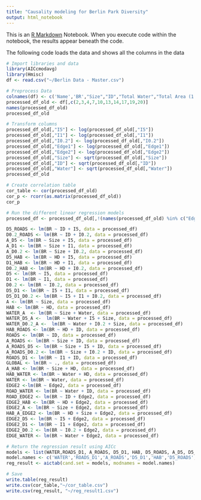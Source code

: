 ```yaml
---
title: "Causality modeling for Berlin Park Diversity"
output: html_notebook
---
```


This is an [R Markdown](http://rmarkdown.rstudio.com) Notebook. When you execute code within the notebook, the results appear beneath the code. 


The following code loads the data and shows all the columns in the data

```r
# Import libraries and data
library(AICcmodavg)
library(Hmisc)
df <- read.csv("~/Berlin Data - Master.csv")

# Preprocess Data
colnames(df) <- c('Name','BR',"Size","ID","Total Water","Total Area (1 km)","Water","Total Developed Area (5 km)","Total Area (5 km)", "I5","Total Developed Area (1 km)","Total Area (1 km)", "I1", "HD", "Total Developed Area (200 m)","Total Area (200 m)", "I0.2", "Perimeter", "Edge1", "Edge2")
processed_df_old <- df[,c(2,3,4,7,10,13,14,17,19,20)]
names(processed_df_old)
processed_df_old

```


```r
# Transform columns
processed_df_old[,"I5"] <- log(processed_df_old[,"I5"])
processed_df_old[,"I1"] <- log(processed_df_old[,"I1"])
processed_df_old[,"I0.2"] <- log(processed_df_old[,"I0.2"])
processed_df_old[,"Edge1"] <- log(processed_df_old[,"Edge1"])
processed_df_old[,"Edge2"] <- log(processed_df_old[,"Edge2"])
processed_df_old[,"Size"] <- sqrt(processed_df_old[,"Size"])
processed_df_old[,"ID"] <- sqrt(processed_df_old[,"ID"])
processed_df_old[,"Water"] <- sqrt(processed_df_old[,"Water"])
processed_df_old


```

```r
# Create correlation table
cor_table <- cor(processed_df_old)
cor_p <- rcorr(as.matrix(processed_df_old))
cor_p
```



```r

# Run the different linear regression models
processed_df <- processed_df_old[,!(names(processed_df_old) %in% c("Edge1"))]

D5_ROADS <- lm(BR ~ ID + I5, data = processed_df)
D0.2_ROADS <- lm(BR ~ ID + I0.2, data = processed_df)
A_D5 <- lm(BR ~ Size + I5, data = processed_df)
A_D1 <- lm(BR ~ Size + I1, data = processed_df)
A_D0.2 <- lm(BR ~ Size + I0.2, data = processed_df)
D5_HAB <- lm(BR ~ HD + I5, data = processed_df)
D1_HAB <- lm(BR ~ HD + I1, data = processed_df)
D0.2_HAB <- lm(BR ~ HD + I0.2, data = processed_df)
D5 <- lm(BR ~ I5, data = processed_df)
D1 <- lm(BR ~ I1, data = processed_df)
D0.2 <- lm(BR ~ I0.2, data = processed_df)
D5_D1 <- lm(BR ~ I5 + I1, data = processed_df)
D5_D1_D0.2 <- lm(BR ~ I5 + I1 + I0.2, data = processed_df)
A <- lm(BR ~ Size, data = processed_df)
HAB <- lm(BR ~ HD, data = processed_df)
WATER_A  <- lm(BR ~ Size + Water, data = processed_df)
WATER_D5_A <-  lm(BR ~ Water + I5 + Size, data = processed_df)
WATER_D0.2_A <-  lm(BR ~ Water + I0.2 + Size, data = processed_df)
HAB_ROADS <- lm(BR ~ HD + ID, data = processed_df)
ROADS <- lm(BR ~ ID, data = processed_df)
A_ROADS <- lm(BR ~ Size + ID, data = processed_df)
A_ROADS_D5 <- lm(BR ~ Size + I5 + ID, data = processed_df)
A_ROADS_D0.2 <- lm(BR ~ Size + I0.2 + ID, data = processed_df)
ROADS_D1 <- lm(BR ~ I1 + ID, data = processed_df)
GLOBAL <- lm(BR ~ ., data = processed_df)
A_HAB <- lm(BR ~ Size + HD, data = processed_df)
HAB_WATER <- lm(BR ~ Water + HD, data = processed_df)
WATER <- lm(BR ~ Water, data = processed_df)
EDGE2 <-lm(BR ~ Edge2, data = processed_df)
ROAD_WATER <- lm(BR ~ Water + ID, data = processed_df)
ROAD_EDGE2 <- lm(BR ~ ID + Edge2, data = processed_df)
EDGE2_HAB <- lm(BR ~ HD + Edge2, data = processed_df)
EDGE2_A <- lm(BR ~ Size + Edge2, data = processed_df)
HAB_A_EDGE2 <- lm(BR ~ HD + Size + Edge2, data = processed_df)
EDGE2_D5 <- lm(BR ~ I5 + Edge2, data = processed_df)
EDGE2_D1 <- lm(BR ~ I1 + Edge2, data = processed_df)
EDGE2_D0.2 <- lm(BR ~ I0.2 + Edge2, data = processed_df)
EDGE_WATER <- lm(BR ~ Water + Edge2, data = processed_df)
```


```r

# Return the regression result using AICc
models <- list(WATER,ROADS_D1, A_ROADS, D5_D1, HAB, D5_ROADS, A_D5, D5_HAB, D5, HAB_ROADS, ROADS, A_ROADS_D5, GLOBAL, A_D1, D1, WATER_D5_A, A, WATER_A, HAB_WATER, A_HAB, EDGE2, D0.2, WATER_D0.2_A, D5_D1_D0.2, A_D0.2, D0.2_ROADS,ROAD_WATER,D1_HAB,D0.2_HAB, ROAD_EDGE2, EDGE2_HAB, EDGE2_A,EDGE_WATER)
model.names <- c('WATER','ROADS_D1','A_ROADS','D5_D1','HAB','D5_ROADS', 'A_D5', 'D5_HAB', 'D5', 'HAB_ROADS', 'ROADS', 'A_ROADS_D5','GLOBAL','A_D1','D1','WATER_D5_A', 'A', 'WATER_A','HAB_WATER', 'A_HAB', "EDGE2", "D0.2", "WATER_D0.2_A", "D5_D1_D0.2", "A_D0.2", "D0.2_ROADS","ROAD_WATER", "D1_HAB", "D0.2_HAB", "ROAD_EDGE2", "EDGE2_HAB", "EDGE2_A","EDGE_WATER")
reg_result <- aictab(cand.set = models, modnames = model.names)
```


```r
# Save
write.table(reg_result)
write.csv(cor_table,"~/cor_table.csv")
write.csv(reg_result, "~/reg_result1.csv")
```

